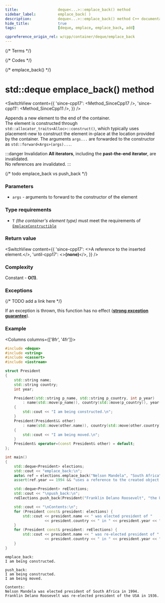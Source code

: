 ```yaml
---
title:					deque<...>::emplace_back() method
sidebar_label:			emplace_back( )
description:			deque<...>::emplace_back() method C++ documentation
hide_title:				true
tags:					[deque, emplace, emplace_back, add]

cppreference_origin_rel: w/cpp/container/deque/emplace_back
---
```



{/* Terms */}

{/* Codes */}

{/* emplace_back() */}

# std::deque emplace_back() method

<SwitchView content={{
	'since-cpp17': <Method_SinceCpp17 />,
	'since-cpp11': <Method_SinceCpp11 />,
}} />

Appends a new element to the end of the container.  
The element is constructed through `std::allocator_traits<Alloc>::construct()`, which typically uses placement-new to construct the element in-place at the location provided by the container.
The arguments `args...` are forwarded to the constructor as `std::forward<Args>(args)...`.

:::danger Invalidation
**All iterators**, including the **past-the-end iterator**, are invalidated.  
No references are invalidated.
:::

{/* todo emplace_back vs push_back */}

### Parameters

 - `args` - arguments to forward to the constructor of the element

### Type requirements

 - `T` *(the container's element type)* must meet the requirements of [`EmplaceConstructible`](/docs/named_req/DefaultInsertable)

### Return value

<SwitchView content={{
    'since-cpp17': <>A reference to the inserted element.</>,
    'until-cpp17': <><b>(none)</b></>,
    }} />

### Complexity

Constant - **O(1)**.

### Exceptions

{/* TODO add a link here */}

If an exception is thrown, this function has no effect ([**strong exception guarantee**](#)).

### Example

<Columns columns={['8fr', '4fr']}>
<div>

```cpp title='Main.cpp' showLineNumbers
#include <deque>
#include <string>
#include <cassert>
#include <iostream>

struct President
{
    std::string name;
    std::string country;
    int year;

    President(std::string p_name, std::string p_country, int p_year)
        : name(std::move(p_name)), country(std::move(p_country)), year(p_year)
    {
        std::cout << "I am being constructed.\n";
    }
    President(President&& other)
        : name(std::move(other.name)), country(std::move(other.country)), year(other.year)
    {
        std::cout << "I am being moved.\n";
    }
    President& operator=(const President& other) = default;
};

int main()
{
    std::deque<President> elections;
    std::cout << "emplace_back:\n";
    auto& ref = elections.emplace_back("Nelson Mandela", "South Africa", 1994);
    assert(ref.year == 1994 && "uses a reference to the created object (C++17)");

    std::deque<President> reElections;
    std::cout << "\npush_back:\n";
    reElections.push_back(President("Franklin Delano Roosevelt", "the USA", 1936));

    std::cout << "\nContents:\n";
    for (President const& president: elections) {
        std::cout << president.name << " was elected president of "
                  << president.country << " in " << president.year << ".\n";
    }
    for (President const& president: reElections) {
        std::cout << president.name << " was re-elected president of "
                  << president.country << " in " << president.year << ".\n";
    }
}
```

</div>
<div>

```plaintext title="Output"
emplace_back:
I am being constructed.

push_back:
I am being constructed.
I am being moved.

Contents:
Nelson Mandela was elected president of South Africa in 1994.
Franklin Delano Roosevelt was re-elected president of the USA in 1936.
```

</div>
</Columns>

